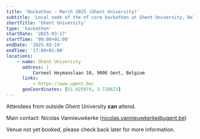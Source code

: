 ```yaml
---
title: 'Hackathon - March 2025 (Ghent University)'
subtitle: 'Local node of the nf-core hackathon at Ghent University, Belgium'
shortTitle: 'Ghent University'
type: 'hackathon'
startDate: '2025-03-17'
startTime: '09:00+01:00'
endDate: '2025-03-19'
endTime: '17:00+01:00'
locations:
    - name: Ghent University
      address: |
          Corneel Heymanslaan 10, 9000 Gent, Belgium
      links:
          - https://www.ugent.be/
      geoCoordinates: [51.025974, 3.728623]
---
```


Attendees from outside Ghent University **can** attend.

Main contact: Nicolas Vannieuwkerke ([nicolas.vannieuwkerke@ugent.be](mailto:nicolas.vannieuwkerke@ugent.be))

Venue not yet booked, please check back later for more information.
